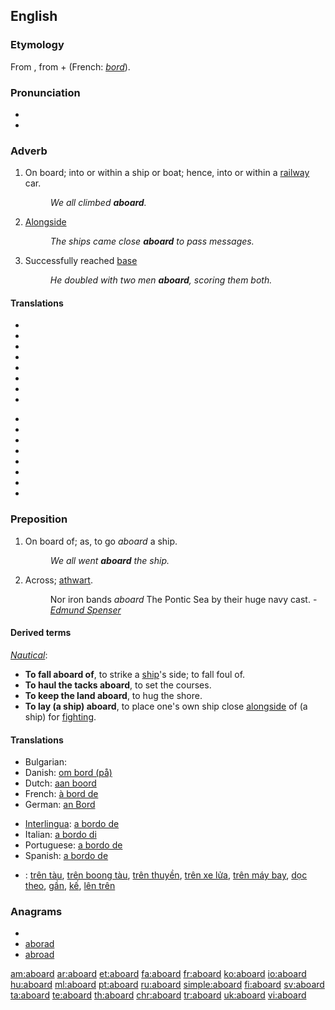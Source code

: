 ==English==

===Etymology===
From {{etyl|enm|en}}, from {{etyl|fro|en}} {{term|à||lang=fro|on, in}} + {{term|board||lang=fro}} (French: ''[[bord]]'').

===Pronunciation===
* {{IPA| [ə'bɔ:rd]}}
* {{audio|en-us-aboard.ogg|Audio (US)}}

===Adverb===
{{en-adv|-}}

# On board; into or within a ship or boat; hence, into or within a [[railway]] car.
#: ''We all climbed '''aboard'''.''
# {{nautical}} [[alongside|Alongside]]
#: ''The ships came close '''aboard''' to pass messages.''
# {{baseball}} Successfully reached [[base]]
#: ''He doubled with two men '''aboard''', scoring them both.''

====Translations====
{{trans-top|on board}}
* {{trreq|Arabic}}
* {{trreq|Armenian}}
* {{trreq|Chinese}}
* {{trreq|Czech}}
* {{trreq|Dutch}}
* {{trreq|Finnish}}
* {{trreq|French}}
* {{trreq|German}}
{{trans-mid}}
* {{trreq|Hindi}}
* {{trreq|Italian}}
* {{trreq|Japanese}}
* {{trreq|Korean}}
* {{trreq|Portuguese}}
* {{trreq|Russian}}
* {{trreq|Spanish}}
* {{trreq|Vietnamese}}
{{trans-bottom}}

===Preposition===
{{en-prep}}

# On board of; as, to go ''aboard'' a ship.
#: ''We all went '''aboard''' the ship.''
# {{obsolete}} Across; [[athwart]].
#: Nor iron bands ''aboard'' The Pontic Sea by their huge navy cast. - ''[[w:Edmund Spenser|Edmund Spenser]]''

====Derived terms====
''[[Nautical]]'':
* '''To fall aboard of''', to strike a [[ship]]'s side; to fall foul of.
* '''To haul the tacks aboard''', to set the courses.
* '''To keep the land aboard''', to hug the shore.
* '''To lay (a ship) aboard''', to place one's own ship close [[alongside]] of (a ship) for [[fighting]].

====Translations====
{{trans-top|on board of}}
* Bulgarian: {{t|bg|на борда|sc=Cyrl}}
* Danish: [[om bord (på)]]
* Dutch: [[aan boord]]
* French: [[à bord de]]
* German: [[an Bord]]
{{trans-mid}}
* [[Interlingua]]: [[a bordo de]]
* Italian: [[a bordo di]]
* Portuguese: [[a bordo de]]
* Spanish: [[a bordo de]]
{{trans-bottom}}

{{checktrans}}
* {{ttbc|Vietnamese}}: [[trên tàu]], [[trên boong tàu]], [[trên thuyền]], [[trên xe lửa]], [[trên máy bay]], [[dọc theo]], [[gần]], [[kế]], [[lên trên]]

===Anagrams===
* {{alphagram|aabdor}}
* [[aborad#English|aborad]]
* [[abroad#English|abroad]]


[[am:aboard]]
[[ar:aboard]]
[[et:aboard]]
[[fa:aboard]]
[[fr:aboard]]
[[ko:aboard]]
[[io:aboard]]
[[hu:aboard]]
[[ml:aboard]]
[[pt:aboard]]
[[ru:aboard]]
[[simple:aboard]]
[[fi:aboard]]
[[sv:aboard]]
[[ta:aboard]]
[[te:aboard]]
[[th:aboard]]
[[chr:aboard]]
[[tr:aboard]]
[[uk:aboard]]
[[vi:aboard]]